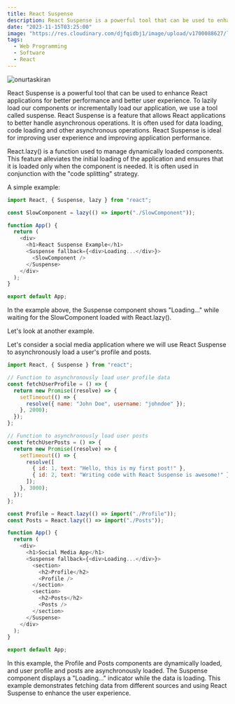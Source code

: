 ```yaml
---
title: React Suspense
description: React Suspense is a powerful tool that can be used to enhance React applications for better performance and better user experience.
date: "2023-11-15T03:25:00"
image: "https://res.cloudinary.com/djfqidbj1/image/upload/v1700088627/lhsowghpnrtlddhsex4k.jpg"
tags:
  - Web Programming
  - Software
  - React
---
```


<img
  className="w-full rounded-xl"
  src="https://res.cloudinary.com/djfqidbj1/image/upload/v1700088627/lhsowghpnrtlddhsex4k.jpg"
  alt="onurtaskiran"
/>

React Suspense is a powerful tool that can be used to enhance React applications for better performance and better user experience. To lazily load our components or incrementally load our application, we use a tool called suspense. React Suspense is a feature that allows React applications to better handle asynchronous operations. It is often used for data loading, code loading and other asynchronous operations. React Suspense is ideal for improving user experience and improving application performance.

React.lazy() is a function used to manage dynamically loaded components. This feature alleviates the initial loading of the application and ensures that it is loaded only when the component is needed. It is often used in conjunction with the "code splitting" strategy.

A simple example:

```javascript
import React, { Suspense, lazy } from "react";

const SlowComponent = lazy(() => import("./SlowComponent"));

function App() {
  return (
    <div>
      <h1>React Suspense Example</h1>
      <Suspense fallback={<div>Loading...</div>}>
        <SlowComponent />
      </Suspense>
    </div>
  );
}

export default App;
```

In the example above, the Suspense component shows "Loading..." while waiting for the SlowComponent loaded with React.lazy().

Let's look at another example.

Let's consider a social media application where we will use React Suspense to asynchronously load a user's profile and posts.

```javascript
import React, { Suspense } from "react";

// Function to asynchronously load user profile data
const fetchUserProfile = () => {
  return new Promise((resolve) => {
    setTimeout(() => {
      resolve({ name: "John Doe", username: "johndoe" });
    }, 2000);
  });
};

// Function to asynchronously load user posts
const fetchUserPosts = () => {
  return new Promise((resolve) => {
    setTimeout(() => {
      resolve([
        { id: 1, text: "Hello, this is my first post!" },
        { id: 2, text: "Writing code with React Suspense is awesome!" },
      ]);
    }, 3000);
  });
};

const Profile = React.lazy(() => import("./Profile"));
const Posts = React.lazy(() => import("./Posts"));

function App() {
  return (
    <div>
      <h1>Social Media App</h1>
      <Suspense fallback={<div>Loading...</div>}>
        <section>
          <h2>Profile</h2>
          <Profile />
        </section>
        <section>
          <h2>Posts</h2>
          <Posts />
        </section>
      </Suspense>
    </div>
  );
}

export default App;
```

In this example, the Profile and Posts components are dynamically loaded, and user profile and posts are asynchronously loaded. The Suspense component displays a "Loading..." indicator while the data is loading. This example demonstrates fetching data from different sources and using React Suspense to enhance the user experience.
